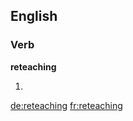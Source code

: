 ==English==

===Verb===
'''reteaching'''

# {{third-person singular of|[[reteach]]}}

[[de:reteaching]]
[[fr:reteaching]]